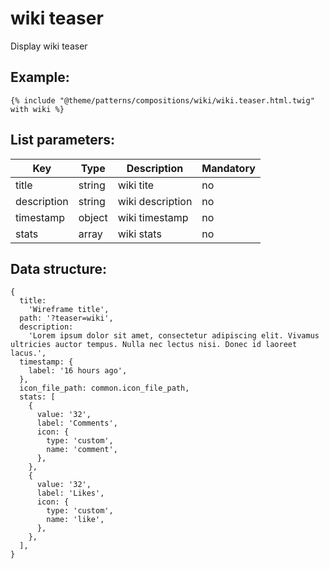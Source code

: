 # wiki teaser

Display wiki teaser

## Example:

```
{% include "@theme/patterns/compositions/wiki/wiki.teaser.html.twig" with wiki %}
```

## List parameters:

| Key            | Type   | Description                                              | Mandatory |
| -------------- | ------ | -------------------------------------------------------- | --------- |
| title          | string | wiki tite                                                | no        |
| description    | string | wiki description                                         | no        |
| timestamp      | object | wiki timestamp                                           | no        |
| stats          | array  | wiki stats                                               | no        |

## Data structure:
```
{
  title:
    'Wireframe title',
  path: '?teaser=wiki',
  description:
    'Lorem ipsum dolor sit amet, consectetur adipiscing elit. Vivamus ultricies auctor tempus. Nulla nec lectus nisi. Donec id laoreet lacus.',
  timestamp: {
    label: '16 hours ago',
  },
  icon_file_path: common.icon_file_path,
  stats: [
    {
      value: '32',
      label: 'Comments',
      icon: {
        type: 'custom',
        name: 'comment',
      },
    },
    {
      value: '32',
      label: 'Likes',
      icon: {
        type: 'custom',
        name: 'like',
      },
    },
  ],
}
```


